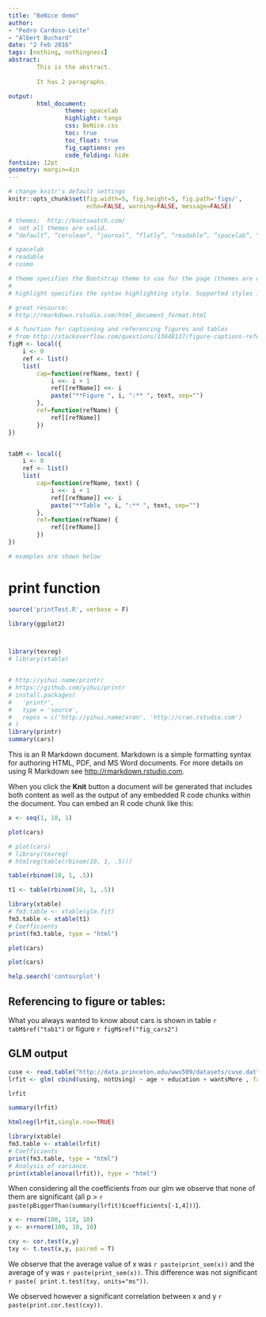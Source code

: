 ```yaml
---
title: "BeNice demo"
author: 
- "Pedro Cardoso-Leite"
- "Albert Buchard"
date: "2 Feb 2016"
tags: [nothing, nothingness]
abstract:
        This is the abstract.
        
        It has 2 paragraphs.

output:
        html_document:
                theme: spacelab
                highlight: tango
                css: BeNice.css
                toc: true
                toc_float: true
                fig_captions: yes
                code_folding: hide
fontsize: 12pt
geometry: margin=4in
---
```


```r
# change knitr's default settings
knitr::opts_chunk$set(fig.width=5, fig.height=5, fig.path='figs/',
                      echo=FALSE, warning=FALSE, message=FALSE)

# themes:  http://bootswatch.com/
#  not all themes are valid.
# “default”, “cerulean”, “journal”, “flatly”, “readable”, “spacelab”, “united”, “cosmo”

# spacelab
# readable
# cosmo

# theme specifies the Bootstrap theme to use for the page (themes are drawn from the Bootswatch theme library). Valid themes include "default", "cerulean", "journal", "flatly", "readable", "spacelab", "united", "cosmo", "lumen", "paper", "sandstone", "simplex", and "yeti". Pass null for no theme (in this case you can use the css parameter to add your own styles).
# 
# highlight specifies the syntax highlighting style. Supported styles include "default", "tango", "pygments", "kate", "monochrome", "espresso", "zenburn", "haddock", and "textmate". Pass null to prevent syntax highlighting.

# great resource:
# http://rmarkdown.rstudio.com/html_document_format.html
```






```r
# A function for captioning and referencing figures and tables
# from http://stackoverflow.com/questions/13848137/figure-captions-references-using-knitr-and-markdown-to-html
figM <- local({
    i <- 0
    ref <- list()
    list(
        cap=function(refName, text) {
            i <<- i + 1
            ref[[refName]] <<- i
            paste("**Figure ", i, ":** ", text, sep="")
        },
        ref=function(refName) {
            ref[[refName]]
        })
})


tabM <- local({
    i <- 0
    ref <- list()
    list(
        cap=function(refName, text) {
            i <<- i + 1
            ref[[refName]] <<- i
            paste("**Table ", i, ":** ", text, sep="")
        },
        ref=function(refName) {
            ref[[refName]]
        })
})

# examples are shown below
```

# print function
```r
source('printTest.R', verbose = F)
```

```r



library(ggplot2)



library(texreg)
# library(xtable)


# http://yihui.name/printr/
# https://github.com/yihui/printr
# install.packages(
#   'printr',
#   type = 'source',
#   repos = c('http://yihui.name/xran', 'http://cran.rstudio.com')
# )
library(printr)
summary(cars)
```










This is an R Markdown document. Markdown is a simple formatting syntax for authoring HTML, PDF, and MS Word documents. For more details on using R Markdown see <http://rmarkdown.rstudio.com>.

When you click the **Knit** button a document will be generated that includes both content as well as the output of any embedded R code chunks within the document. You can embed an R code chunk like this:



```r
x <- seq(1, 10, 1)
```










```r
plot(cars)
```



```r
# plot(cars)
# library(texreg)
# htmlreg(table(rbinom(10, 1, .5)))

table(rbinom(10, 1, .5))


```



```r

t1 <- table(rbinom(10, 1, .5))

library(xtable)
# fm3.table <- xtable(glm.fit)
fm3.table <- xtable(t1)
# Coefficients
print(fm3.table, type = "html")
```



```r
plot(cars)
```





```r
plot(cars)
```







```r
help.search('contourplot')
```



## Referencing to figure or tables:
What you always wanted to know about cars is shown in table `r tabM$ref("tab1")` or figure `r figM$ref("fig_cars2")`



## GLM output
```r
cuse <- read.table("http://data.princeton.edu/wws509/datasets/cuse.dat", header=TRUE)
lrfit <- glm( cbind(using, notUsing) ~ age + education + wantsMore , family = binomial, data=cuse)
```


```r
lrfit
```




```r
summary(lrfit)
```




```r
htmlreg(lrfit,single.row=TRUE)
```


```r
library(xtable)
fm3.table <- xtable(lrfit)
# Coefficients
print(fm3.table, type = "html")
# Analysis of variance.
print(xtable(anova(lrfit)), type = "html")
```




When considering all the coefficients from our glm we observe that none of them are significant (all p > `r paste(pBiggerThan(summary(lrfit)$coefficients[-1,4]))`). 






```r
x <- rnorm(100, 110, 10)
y <- x+rnorm(100, 10, 10)

cxy <- cor.test(x,y)
txy <- t.test(x,y, paired = T)
```

We observe that the average value of x was `r paste(print_sem(x))` and the average of y was `r paste(print_sem(x))`. This difference was not significant `r paste( print.t.test(txy, units="ms"))`.


We observed however a significant correlation between x and y `r paste(print.cor.test(cxy))`.






